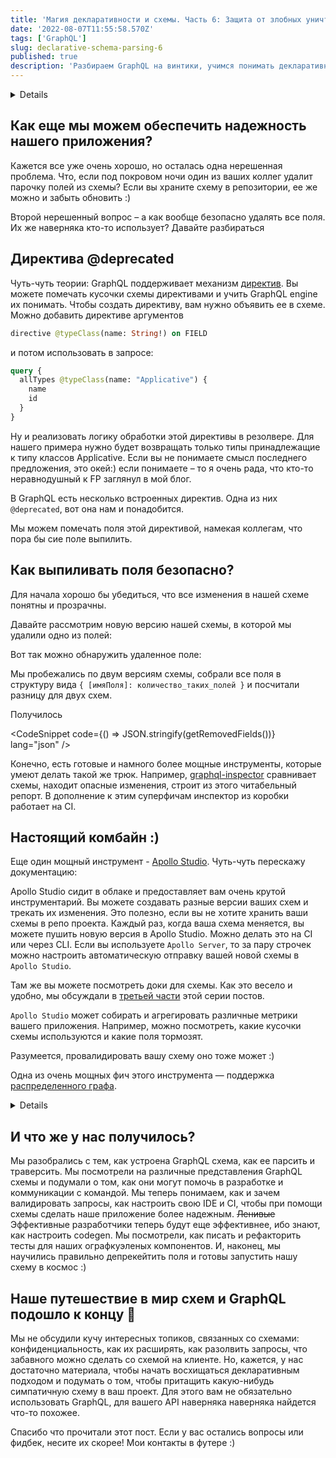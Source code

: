 ```yaml
---
title: 'Магия декларативности и схемы. Часть 6: Защита от злобных уничтожителей полей'
date: '2022-08-07T11:55:58.570Z'
tags: ['GraphQL']
slug: declarative-schema-parsing-6
published: true
description: 'Разбираем GraphQL на винтики, учимся понимать декларативный Query Language'
---
```




<Details title="Напоминалка про пример">
  Вы дочитали до шестого поста и наверняка помните, что мы пишем wiki
  для любителей функционального программирования. Каждая страничка посвящена алгебраическому типу.

У нас уже есть готовый запрос

<CodeSnippet code={validQuery} lang="graphql" />

И схема

  <CodeSnippet code={schema} lang="graphql" />
</Details>

## Как еще мы можем обеспечить надежность нашего приложения?

Кажется все уже очень хорошо, но осталась одна нерешенная проблема. Что, если под покровом ночи один из ваших коллег удалит парочку полей из схемы?
Если вы храните схему в репозитории, ее же можно и забыть обновить :)

Второй нерешенный вопрос – а как вообще безопасно удалять все поля. Их же наверняка кто-то использует? Давайте разбираться

## Директива @deprecated

Чуть-чуть теории: GraphQL поддерживает механизм [директив](https://spec.graphql.org/June2018/#sec-Type-System.Directives). Вы можете помечать кусочки схемы директивами и учить GraphQL engine их понимать.
Чтобы создать директиву, вам нужно объявить ее в схеме. Можно добавить директиве аргументов

```graphql
directive @typeClass(name: String!) on FIELD
```

и потом использовать в запросе:

```graphql
query {
  allTypes @typeClass(name: "Applicative") {
    name
    id
  }
}
```

Ну и реализовать логику обработки этой директивы в резолвере. Для нашего примера нужно будет возвращать только типы принадлежащие к типу классов Applicative.
Если вы не понимаете смысл последнего предложения, это окей:) если понимаете – то я очень рада, что кто-то неравнодушный к FP заглянул в мой блог.

В GraphQL есть несколько встроенных директив. Одна из них `@deprecated`, вот она нам и понадобится.

Мы можем помечать поля этой директивой, намекая коллегам, что пора бы сие поле выпилить.

## Как выпиливать поля безопасно?

Для начала хорошо бы убедиться, что все изменения в нашей схеме понятны и прозрачны.

Давайте рассмотрим новую версию нашей схемы, в которой мы удалили одно из полей:

<CodeSnippet code={schemaV1Code} lang="graphql" />

Вот так можно обнаружить удаленное поле:

<CodeSnippet code={schemaDiffExampleCode} lang="ts" />

Мы пробежались по двум версиям схемы, собрали все поля в структуру вида `{ [имяПоля]: количество_таких_полей }` и посчитали разницу для двух схем.

Получилось

<CodeSnippet code={() => JSON.stringify(getRemovedFields())} lang="json" />

Конечно, есть готовые и намного более мощные инструменты, которые умеют делать такой же трюк.
Например, [graphql-inspector](https://www.graphql-inspector.com/docs/introduction) сравнивает схемы, находит опасные изменения, строит из этого читабельный репорт. В дополнение к этим суперфичам инспектор из коробки работает на CI.

## Настоящий комбайн :)

Еще один мощный инструмент - [Apollo Studio](https://www.apollographql.com/docs/studio/). Чуть-чуть перескажу документацию:

Apollo Studio сидит в облаке и предоставляет вам очень крутой инструментарий.
Вы можете создавать разные версии ваших схем и трекать их изменения. Это полезно, если вы не хотите хранить ваши схемы в репо проекта.
Каждый раз, когда ваша схема меняется, вы можете пушить новую версия в Apollo Studio. Можно делать это на CI или через CLI.
Если вы используете `Apollo Server`, то за пару строчек можно настроить автоматическую отправку вашей новой схемы в `Apollo Studio`.

Там же вы можете посмотреть доки для схемы. Как это весело и удобно, мы обсуждали в [третьей части](blo/declarative-schema-parsing-3) этой серии постов.

`Apollo Studio` может собирать и агрегировать различные метрики вашего приложения. Например, можно посмотреть, какие кусочки схемы используются и какие поля тормозят.

Разумеется, провалидировать вашу схему оно тоже может :)

Одна из очень мощных фич этого инструмента — поддержка [распределенного графа](https://www.apollographql.com/docs/federation).

<Details title="Распределенного?">
  Если у вас есть несколько сервисов, работающих GraphQL, вы можете объединить
  их в апишки в суперграф. И обращаться к этому суперграфу как к одному сервису.
</Details>

## И что же у нас получилось?

Мы разобрались с тем, как устроена GraphQL схема, как ее парсить и траверсить.
Мы посмотрели на различные представления GraphQL схемы и подумали о том, как они могут помочь в разработке и коммуникации с командой.
Мы теперь понимаем, как и зачем валидировать запросы, как настроить свою IDE и CI, чтобы при помощи схемы сделать наше приложение более надежным.
~~Ленивые~~ Эффективные разработчики теперь будут еще эффективнее, ибо знают, как настроить codegen.
Мы посмотрели, как писать и рефакторить тесты для наших ографкуэленых компонентов.
И, наконец, мы научились правильно депрекейтить поля и готовы запустить нашу схему в космос :)

## Наше путешествие в мир схем и GraphQL подошло к концу 🎉

Мы не обсудили кучу интересных топиков, связанных со схемами: конфиденциальность, как их расширять, как разолвить запросы, что забавного можно сделать со схемой на клиенте.
Но, кажется, у нас достаточно материала, чтобы начать восхищаться декларативным подходом и подумать о том, чтобы притащить какую-нибудь симпатичную схему в ваш проект.
Для этого вам не обязательно использовать GraphQL, для вашего API наверняка наверняка найдется что-то похожее.

Спасибо что прочитали этот пост. Если у вас остались вопросы или фидбек, несите их скорее! Мои контакты в футере :)
